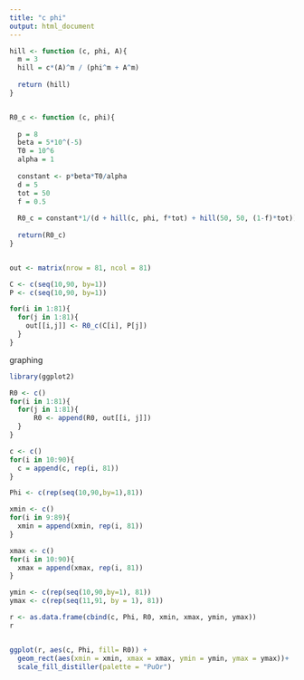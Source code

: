 ```yaml
---
title: "c phi"
output: html_document
---
```


```r
hill <- function (c, phi, A){
  m = 3
  hill = c*(A)^m / (phi^m + A^m)
  
  return (hill)
}


R0_c <- function (c, phi){
  
  p = 8
  beta = 5*10^(-5)
  T0 = 10^6
  alpha = 1
  
  constant <- p*beta*T0/alpha
  d = 5
  tot = 50
  f = 0.5
  
  R0_c = constant*1/(d + hill(c, phi, f*tot) + hill(50, 50, (1-f)*tot))
  
  return(R0_c)
}


out <- matrix(nrow = 81, ncol = 81)

C <- c(seq(10,90, by=1))
P <- c(seq(10,90, by=1))

for(i in 1:81){
  for(j in 1:81){
    out[[i,j]] <- R0_c(C[i], P[j])
  }
}
```

graphing

```r
library(ggplot2)

R0 <- c()
for(i in 1:81){
  for(j in 1:81){
      R0 <- append(R0, out[[i, j]])
  }
}

c <- c()
for(i in 10:90){
  c = append(c, rep(i, 81))
}

Phi <- c(rep(seq(10,90,by=1),81))

xmin <- c()
for(i in 9:89){
  xmin = append(xmin, rep(i, 81))
}

xmax <- c()
for(i in 10:90){
  xmax = append(xmax, rep(i, 81))
}

ymin <- c(rep(seq(10,90,by=1), 81))
ymax <- c(rep(seq(11,91, by = 1), 81))

r <- as.data.frame(cbind(c, Phi, R0, xmin, xmax, ymin, ymax))
r


ggplot(r, aes(c, Phi, fill= R0)) + 
  geom_rect(aes(xmin = xmin, xmax = xmax, ymin = ymin, ymax = ymax))+
  scale_fill_distiller(palette = "PuOr")
```







